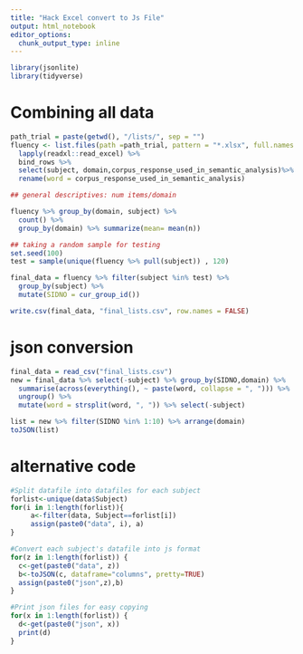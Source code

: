 ```yaml
---
title: "Hack Excel convert to Js File"
output: html_notebook
editor_options: 
  chunk_output_type: inline
---
```


```r
library(jsonlite)
library(tidyverse)
```

# Combining all data

```r
path_trial = paste(getwd(), "/lists/", sep = "")
fluency <- list.files(path =path_trial, pattern = "*.xlsx", full.names = TRUE) %>% 
  lapply(readxl::read_excel) %>% 
  bind_rows %>%
  select(subject, domain,corpus_response_used_in_semantic_analysis)%>%
  rename(word = corpus_response_used_in_semantic_analysis)

## general descriptives: num items/domain

fluency %>% group_by(domain, subject) %>%
  count() %>%
  group_by(domain) %>% summarize(mean= mean(n))

## taking a random sample for testing
set.seed(100)
test = sample(unique(fluency %>% pull(subject)) , 120)

final_data = fluency %>% filter(subject %in% test) %>%
  group_by(subject) %>%
  mutate(SIDNO = cur_group_id())

write.csv(final_data, "final_lists.csv", row.names = FALSE)
```
# json conversion
```r
final_data = read_csv("final_lists.csv")
new = final_data %>% select(-subject) %>% group_by(SIDNO,domain) %>%
  summarise(across(everything(), ~ paste(word, collapse = ", "))) %>% 
  ungroup() %>%
  mutate(word = strsplit(word, ", ")) %>% select(-subject)

list = new %>% filter(SIDNO %in% 1:10) %>% arrange(domain)
toJSON(list)
```

# alternative code

```r
#Split datafile into datafiles for each subject
forlist<-unique(data$Subject)
for(i in 1:length(forlist)){
     a<-filter(data, Subject==forlist[i])
     assign(paste0("data", i), a)
}

#Convert each subject's datafile into js format
for(z in 1:length(forlist)) {
  c<-get(paste0("data", z))
  b<-toJSON(c, dataframe="columns", pretty=TRUE)
  assign(paste0("json",z),b)
}

#Print json files for easy copying
for(x in 1:length(forlist)) {
  d<-get(paste0("json", x))
  print(d)
}
```

